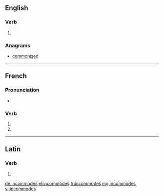 {{also|incommodés}}
==English==

===Verb===
{{head|en}}

# {{en-third-person singular of|incommode}}

===Anagrams===
* [[commonised#English|commonised]]

----

==French==

===Pronunciation===
* {{homophones|lang=fr|incommode|incommodent}}

===Verb===
{{fr-verb-form}}

# {{conjugation of|incommoder||2|s|pres|ind|lang=fr}}
# {{conjugation of|incommoder||2|s|pres|sub|lang=fr}}

----

==Latin==

===Verb===
{{la-verb-form|incommodēs}}

# {{conjugation of|incommodō||2|s|pres|act|sub|lang=la}}

[[de:incommodes]]
[[el:incommodes]]
[[fr:incommodes]]
[[mg:incommodes]]
[[vi:incommodes]]